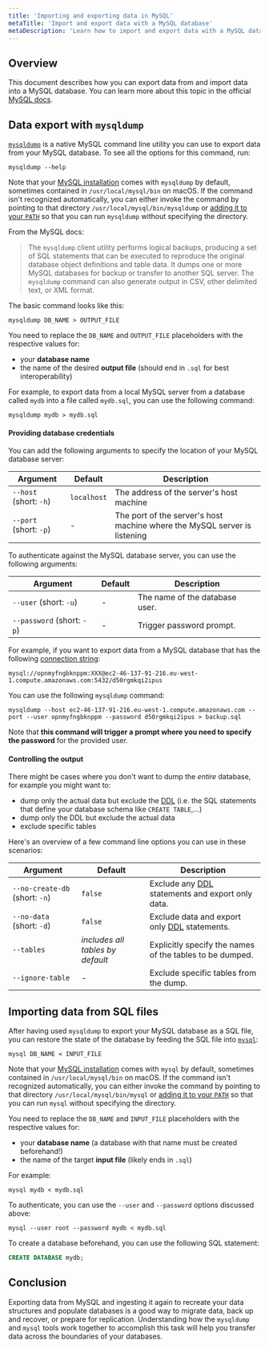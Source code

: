 ```yaml
---
title: 'Importing and exporting data in MySQL'
metaTitle: 'Import and export data with a MySQL database'
metaDescription: 'Learn how to import and export data with a MySQL database.'
---
```


## Overview

This document describes how you can export data from and import data into a MySQL database. You can learn more about this topic in the official [MySQL docs](https://dev.mysql.com/doc/refman/8.0/en/mysqldump.html).

## Data export with `mysqldump`

[`mysqldump`](https://dev.mysql.com/doc/refman/8.0/en/mysqldump.html) is a native MySQL command line utility you can use to export data from your MySQL database. To see all the options for this command, run:

```shell
mysqldump --help
```

Note that your [MySQL installation](https://dev.mysql.com/doc/refman/8.0/en/installing.html) comes with `mysqldump` by default, sometimes contained in `/usr/local/mysql/bin` on macOS. If the command isn't recognized automatically, you can either invoke the command by pointing to that directory `/usr/local/mysql/bin/mysqldump` or [adding it to your `PATH`](https://stackoverflow.com/questions/30990488/how-do-i-install-command-line-mysql-client-on-mac#answer-35338119) so that you can run `mysqldump` without specifying the directory.

From the MySQL docs:

> The `mysqldump` client utility performs logical backups, producing a set of SQL statements that can be executed to reproduce the original database object definitions and table data. It dumps one or more MySQL databases for backup or transfer to another SQL server. The `mysqldump` command can also generate output in CSV, other delimited text, or XML format.

The basic command looks like this:

```shell
mysqldump DB_NAME > OUTPUT_FILE
```

You need to replace the `DB_NAME` and `OUTPUT_FILE` placeholders with the respective values for:

* your **database name**
* the name of the desired **output file** (should end in `.sql` for best interoperability)

For example, to export data from a local MySQL server from a database called `mydb` into a file called `mydb.sql`, you can use the following command:

```shell
mysqldump mydb > mydb.sql
```

#### Providing database credentials

You can add the following arguments to specify the location of your MySQL database server:

| Argument               | Default     | Description                                                               |
| ---------------------- | ----------- | ------------------------------------------------------------------------- |
| `--host` (short: `-h`) | `localhost` | The address of the server's host machine                                  |
| `--port` (short: `-p`) | -           | The port of the server's host machine where the MySQL server is listening |

To authenticate against the MySQL database server, you can use the following arguments:

| Argument                   | Default | Description                    |
| -------------------------- | ------- | ------------------------------ |
| `--user` (short: `-u`)     | -       | The name of the database user. |
| `--password` (short: `-p`) | -       | Trigger password prompt.       |

For example, if you want to export data from a MySQL database that has the following [connection string](https://www.prisma.io/docs/reference/database-connectors/mysql):

```
mysql://opnmyfngbknppm:XXX@ec2-46-137-91-216.eu-west-1.compute.amazonaws.com:5432/d50rgmkqi2ipus
```

You can use the following `mysqldump` command:

```shell
mysqldump --host ec2-46-137-91-216.eu-west-1.compute.amazonaws.com --port --user opnmyfngbknppm --password d50rgmkqi2ipus > backup.sql
```

Note that **this command will trigger a prompt where you need to specify the password** for the provided user.

#### Controlling the output

There might be cases where you don't want to dump the _entire_ database, for example you might want to:

* dump only the actual data but exclude the [DDL](https://dev.mysql.com/doc/refman/8.0/en/glossary.html#glos_ddl) (i.e. the SQL statements that define your database schema like `CREATE TABLE`,...)
* dump only the DDL but exclude the actual data
* exclude specific tables

Here's an overview of a few command line options you can use in these scenarios:

| Argument                       | Default                          | Description                                                                                      |
| ------------------------------ | -------------------------------- | ------------------------------------------------------------------------------------------------ |
| `--no-create-db` (short: `-n`) | `false`                          | Exclude any [DDL](https://dev.mysql.com/doc/refman/8.0/en/glossary.html#glos_ddl) statements and export only data. |
| `--no-data` (short: `-d`)      | `false`                          | Exclude data and export only [DDL](https://dev.mysql.com/doc/refman/8.0/en/glossary.html#glos_ddl) statements.     |
| `--tables`                     | _includes all tables by default_ | Explicitly specify the names of the tables to be dumped.                                         |
| `--ignore-table`               | -                                | Exclude specific tables from the dump.                                                           |

## Importing data from SQL files

After having used `mysqldump` to export your MySQL database as a SQL file, you can restore the state of the database by feeding the SQL file into [`mysql`](https://dev.mysql.com/doc/refman/8.0/en/mysql.html):

```shell
mysql DB_NAME < INPUT_FILE
```

Note that your [MySQL installation](https://dev.mysql.com/doc/refman/8.0/en/installing.html) comes with `mysql` by default, sometimes contained in `/usr/local/mysql/bin` on macOS. If the command isn't recognized automatically, you can either invoke the command by pointing to that directory `/usr/local/mysql/bin/mysql` or [adding it to your `PATH`](https://stackoverflow.com/questions/30990488/how-do-i-install-command-line-mysql-client-on-mac#answer-35338119) so that you can run `mysql` without specifying the directory.

You need to replace the `DB_NAME` and `INPUT_FILE` placeholders with the respective values for:

* your **database name** (a database with that name must be created beforehand!)
* the name of the target **input file** (likely ends in `.sql`)

For example:

```shell
mysql mydb < mydb.sql
```

To authenticate, you can use the `--user` and `--password` options discussed above:

```shell
mysql --user root --password mydb < mydb.sql
```

To create a database beforehand, you can use the following SQL statement:

```sql
CREATE DATABASE mydb;
```

## Conclusion

Exporting data from MySQL and ingesting it again to recreate your data structures and populate databases is a good way to migrate data, back up and recover, or prepare for replication.  Understanding how the `mysqldump` and `mysql` tools work together to accomplish this task will help you transfer data across the boundaries of your databases.

